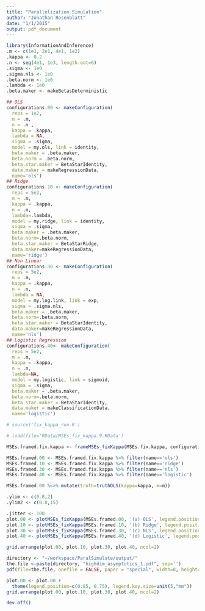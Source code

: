 ```yaml
---
title: "Parallelization Simulation"
author: "Jonathan Rosenblatt"
date: "1/1/2015"
output: pdf_document
---
```


```r
library(InformationAndInference)
.m <- c(1e1, 2e1, 4e1, 1e2)
.kappa <- 0.2
.n <- seq(4e1, 1e3, length.out=6)
.sigma <- 1e0
.sigma.nls <- 1e0
.beta.norm <- 1e0
.lambda <- 1e0
.beta.maker <- makeBetasDeterministic

## OLS
configurations.00 <- makeConfiguration(
  reps = 1e2, 
  m = .m, 
  n = .n , 
  kappa = .kappa, 
  lambda = NA, 
  sigma = .sigma, 
  model = my.ols, link = identity, 
  beta.maker = .beta.maker, 
  beta.norm = .beta.norm,
  beta.star.maker = BetaStarIdentity, 
  data.maker = makeRegressionData,
  name='ols') 
## Ridge
configurations.10 <- makeConfiguration(
  reps = 5e2,
  m = .m, 
  kappa = .kappa, 
  n = .n, 
  lambda=.lambda,
  model = my.ridge, link = identity, 
  sigma = .sigma, 
  beta.maker = .beta.maker, 
  beta.norm=.beta.norm, 
  beta.star.maker = BetaStarRidge,
  data.maker=makeRegressionData, 
  name='ridge') 
## Non Linear
configurations.30 <- makeConfiguration(
  reps = 5e2, 
  m = .m, 
  kappa = .kappa, 
  n = .n, 
  lambda = NA, 
  model = my.log.link, link = exp, 
  sigma = .sigma.nls, 
  beta.maker = .beta.maker, 
  beta.norm=.beta.norm, 
  beta.star.maker = BetaStarIdentity, 
  data.maker=makeRegressionData, 
  name='nls') 
## Logistic Regression
configurations.40<- makeConfiguration(
  reps = 5e2, 
  m = .m, 
  kappa = .kappa, 
  n = .n,
  lambda=NA,
  model = my.logistic, link = sigmoid, 
  sigma = .sigma, 
  beta.maker = .beta.maker, 
  beta.norm=.beta.norm,
  beta.star.maker = BetaStarIdentity, 
  data.maker = makeClassificationData, 
  name='logistic') 
```


```r
# source('fix_kappa_run.R')
```

```r
# load(file='RData/MSEs_fix_kappa.9.RData') 

MSEs.framed.fix.kappa <- frameMSEs_fixKappa(MSEs.fix.kappa, configurations.fix.kappa)

MSEs.framed.00 <- MSEs.framed.fix.kappa %>% filter(name=='ols')
MSEs.framed.10 <- MSEs.framed.fix.kappa %>% filter(name=='ridge')
MSEs.framed.30 <- MSEs.framed.fix.kappa %>% filter(name=='nls')
MSEs.framed.40 <- MSEs.framed.fix.kappa %>% filter(name=='logistic')

MSEs.framed.00 %<>% mutate(truth=truthOLS(kappa=kappa, m=m)) 
```


```r
.ylim <- c(0.8,2)
.ylim2 <- c(0.8,15)

.jitter <- 100
plot.00 <- plotMSEs_fixKappa(MSEs.framed.00, '(a) OLS', legend.position='none', y.lim=.ylim)
plot.10 <- plotMSEs_fixKappa(MSEs.framed.10, '(b) Ridge', legend.position='none', y.lim=.ylim)
plot.30 <- plotMSEs_fixKappa(MSEs.framed.30, '(c) NLS', legend.position='none', y.lim=.ylim2)
plot.40 <- plotMSEs_fixKappa(MSEs.framed.40, '(d) Logistic', legend.position='none', y.lim=.ylim2)

grid.arrange(plot.00, plot.10, plot.30, plot.40, ncol=2)
```


```r
directory <- "~/workspace/ParalSimulate/output/"
the.file <-paste(directory, "highdim_asymptotics_1.pdf", sep='')
pdf(file=the.file, onefile = FALSE, paper = "special", width=8, height=8)

plot.00 <- plot.00 +
  theme(legend.position=c(0.85, 0.75), legend.key.size=unit(5,"mm"))
grid.arrange(plot.00, plot.10, plot.30, plot.40, ncol=2)

dev.off()
```


